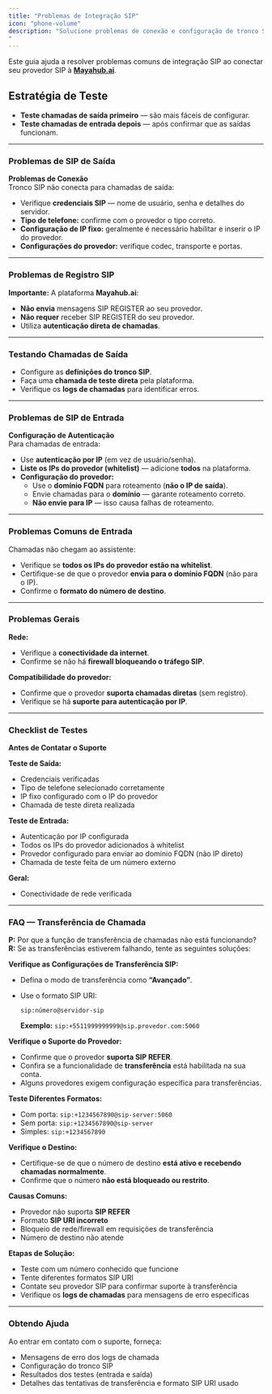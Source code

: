 ```yaml
---
title: "Problemas de Integração SIP"
icon: "phone-volume"
description: "Solucione problemas de conexão e configuração de tronco SIP
"
---
```


Este guia ajuda a resolver problemas comuns de integração SIP ao conectar seu provedor SIP à [**Mayahub.ai**](http://Mayahub.ai).

## Estratégia de Teste

- **Teste chamadas de saída primeiro** — são mais fáceis de configurar.
- **Teste chamadas de entrada depois** — após confirmar que as saídas funcionam.

---

### Problemas de SIP de Saída

**Problemas de Conexão**\
Tronco SIP não conecta para chamadas de saída:

- Verifique **credenciais SIP** — nome de usuário, senha e detalhes do servidor.
- **Tipo de telefone:** confirme com o provedor o tipo correto.
- **Configuração de IP fixo:** geralmente é necessário habilitar e inserir o IP do provedor.
- **Configurações do provedor:** verifique codec, transporte e portas.

---

### Problemas de Registro SIP

**Importante:** A plataforma **Mayahub.ai**:

- **Não envia** mensagens SIP REGISTER ao seu provedor.
- **Não requer** receber SIP REGISTER do seu provedor.
- Utiliza **autenticação direta de chamadas**.

---

### Testando Chamadas de Saída

- Configure as **definições do tronco SIP**.
- Faça uma **chamada de teste direta** pela plataforma.
- Verifique os **logs de chamadas** para identificar erros.

---

### Problemas de SIP de Entrada

**Configuração de Autenticação**\
Para chamadas de entrada:

- Use **autenticação por IP** (em vez de usuário/senha).
- **Liste os IPs do provedor (whitelist)** — adicione **todos** na plataforma.
- **Configuração do provedor:**
  - Use o **domínio FQDN** para roteamento (**não o IP de saída**).
  - Envie chamadas para o **domínio** — garante roteamento correto.
  - **Não envie para IP** — isso causa falhas de roteamento.

---

### Problemas Comuns de Entrada

Chamadas não chegam ao assistente:

- Verifique se **todos os IPs do provedor estão na whitelist**.
- Certifique-se de que o provedor **envia para o domínio FQDN** (não para o IP).
- Confirme o **formato do número de destino**.

---

### Problemas Gerais

**Rede:**

- Verifique a **conectividade da internet**.
- Confirme se não há **firewall bloqueando o tráfego SIP**.

**Compatibilidade do provedor:**

- Confirme que o provedor **suporta chamadas diretas** (sem registro).
- Verifique se há **suporte para autenticação por IP**.

---

### Checklist de Testes

**Antes de Contatar o Suporte**

**Teste de Saída:**

- Credenciais verificadas
- Tipo de telefone selecionado corretamente
- IP fixo configurado com o IP do provedor
- Chamada de teste direta realizada

**Teste de Entrada:**

- Autenticação por IP configurada
- Todos os IPs do provedor adicionados à whitelist
- Provedor configurado para enviar ao domínio FQDN (não IP direto)
- Chamada de teste feita de um número externo

**Geral:**

- Conectividade de rede verificada

---

### FAQ — Transferência de Chamada

**P:** Por que a função de transferência de chamadas não está funcionando?\
**R:** Se as transferências estiverem falhando, tente as seguintes soluções:

**Verifique as Configurações de Transferência SIP:**

- Defina o modo de transferência como **“Avançado”**.
- Use o formato SIP URI:

  ```
  sip:número@servidor-sip
  
  ```

  **Exemplo:** `sip:+5511999999999@sip.provedor.com:5060`

**Verifique o Suporte do Provedor:**

- Confirme que o provedor **suporta SIP REFER**.
- Confira se a funcionalidade de **transferência** está habilitada na sua conta.
- Alguns provedores exigem configuração específica para transferências.

**Teste Diferentes Formatos:**

- Com porta: `sip:+1234567890@sip-server:5060`
- Sem porta: `sip:+1234567890@sip-server`
- Simples: `sip:+1234567890`

**Verifique o Destino:**

- Certifique-se de que o número de destino **está ativo e recebendo chamadas normalmente**.
- Confirme que o número **não está bloqueado ou restrito**.

**Causas Comuns:**

- Provedor não suporta **SIP REFER**
- Formato **SIP URI incorreto**
- Bloqueio de rede/firewall em requisições de transferência
- Número de destino não atende

**Etapas de Solução:**

- Teste com um número conhecido que funcione
- Tente diferentes formatos SIP URI
- Contate seu provedor SIP para confirmar suporte à transferência
- Verifique os **logs de chamadas** para mensagens de erro específicas

---

### Obtendo Ajuda

Ao entrar em contato com o suporte, forneça:

- Mensagens de erro dos logs de chamada
- Configuração do tronco SIP
- Resultados dos testes (entrada e saída)
- Detalhes das tentativas de transferência e formato SIP URI usado